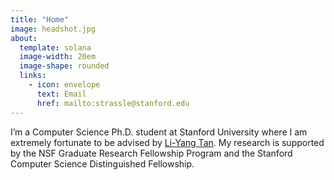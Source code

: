 ```yaml
---
title: "Home"
image: headshot.jpg
about:
  template: solana
  image-width: 20em
  image-shape: rounded
  links:
    - icon: envelope
      text: Email
      href: mailto:strassle@stanford.edu
---
```

I'm a Computer Science Ph.D. student at Stanford University where I am extremely fortunate to be advised by [Li-Yang Tan](https://theory.stanford.edu/~liyang/). My research is supported by the NSF Graduate Research Fellowship Program and the Stanford Computer Science Distinguished Fellowship. 
